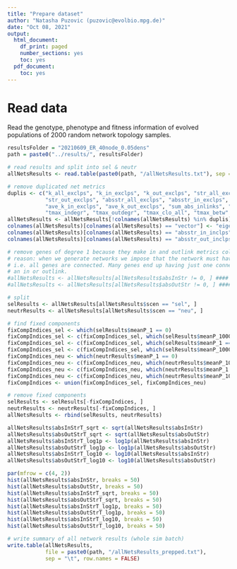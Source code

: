 ```yaml
---
title: "Prepare dataset"
author: "Natasha Puzovic (puzovic@evolbio.mpg.de)"
date: "Oct 08, 2021"
output:
  html_document:
    df_print: paged
    number_sections: yes
    toc: yes
  pdf_document:
    toc: yes
---
```


# Read data
Read the genotype, phenotype and fitness information of evolved populations of 2000 random network topology samples.

```r
resultsFolder = "20210609_ER_40node_0.05dens"
path = paste0("../results/", resultsFolder)

# read results and split into sel & neutr
allNetsResults <- read.table(paste0(path, "/allNetsResults.txt"), sep = "\t", header = TRUE)

# remove duplicated net metrics
duplis <- c("k_all_exclps", "k_in_exclps", "k_out_exclps", "str_all_exclps", "str_in_exclps", 
            "str_out_exclps", "absstr_all_exclps", "absstr_in_exclps", "absstr_out_exclps", "ave_k_all_exclps",
            "ave_k_in_exclps", "ave_k_out_exclps", "sum_abs_inlinks", "sum_abs_outlinks", "tmax_degr_all",
            "tmax_indegr", "tmax_outdegr", "tmax_clo_all", "tmax_betw" )
allNetsResults <- allNetsResults[!colnames(allNetsResults) %in% duplis]
colnames(allNetsResults)[colnames(allNetsResults) == "vector"] <- "eigen_centr"
colnames(allNetsResults)[colnames(allNetsResults) == "absstr_in_inclps"] <- "absInStr"
colnames(allNetsResults)[colnames(allNetsResults) == "absstr_out_inclps"] <- "absOutStr"

# remove genes of degree 1 because they make in and outlink metrics colinear
# reason: when we generate networks we impose that the network must have a single component
# i.e. all genes are connected. Many genes end up having just one connection, which can be either
# an in or outlink. 
#allNetsResults <- allNetsResults[allNetsResults$absInStr != 0, ] #### changed
#allNetsResults <- allNetsResults[allNetsResults$absOutStr != 0, ] #### changed

# split
selResults <- allNetsResults[allNetsResults$scen == "sel", ]
neutrResults <- allNetsResults[allNetsResults$scen == "neu", ]
```

```r
# find fixed components
fixCompIndices_sel <- which(selResults$meanP_1 == 0)
fixCompIndices_sel <- c(fixCompIndices_sel, which(selResults$meanP_10000 == 0))
fixCompIndices_sel <- c(fixCompIndices_sel, which(selResults$meanP_1 == 100))
fixCompIndices_sel <- c(fixCompIndices_sel, which(selResults$meanP_10000 == 100))
fixCompIndices_neu <- which(neutrResults$meanP_1 == 0)
fixCompIndices_neu <- c(fixCompIndices_neu, which(neutrResults$meanP_10000 == 0))
fixCompIndices_neu <- c(fixCompIndices_neu, which(neutrResults$meanP_1 == 100))
fixCompIndices_neu <- c(fixCompIndices_neu, which(neutrResults$meanP_10000 == 100))
fixCompIndices <- union(fixCompIndices_sel, fixCompIndices_neu)

# remove fixed components
selResults <- selResults[-fixCompIndices, ]
neutrResults <- neutrResults[-fixCompIndices, ]
allNetsResults <- rbind(selResults, neutrResults)
```

```r
allNetsResults$absInStrT_sqrt <- sqrt(allNetsResults$absInStr)
allNetsResults$absOutStrT_sqrt <- sqrt(allNetsResults$absOutStr)
allNetsResults$absInStrT_log1p <- log1p(allNetsResults$absInStr)
allNetsResults$absOutStrT_log1p <- log1p(allNetsResults$absOutStr)
allNetsResults$absInStrT_log10 <- log10(allNetsResults$absInStr)
allNetsResults$absOutStrT_log10 <- log10(allNetsResults$absOutStr)
```


```r
par(mfrow = c(4, 2))
hist(allNetsResults$absInStr, breaks = 50)
hist(allNetsResults$absOutStr, breaks = 50)
hist(allNetsResults$absInStrT_sqrt, breaks = 50)
hist(allNetsResults$absOutStrT_sqrt, breaks = 50)
hist(allNetsResults$absInStrT_log1p, breaks = 50)
hist(allNetsResults$absOutStrT_log1p, breaks = 50)
hist(allNetsResults$absInStrT_log10, breaks = 50)
hist(allNetsResults$absOutStrT_log10, breaks = 50)
```


```r
# write summary of all network results (whole sim batch)
write.table(allNetsResults,
            file = paste0(path, "/allNetsResults_prepped.txt"),
            sep = "\t", row.names = FALSE)
```
